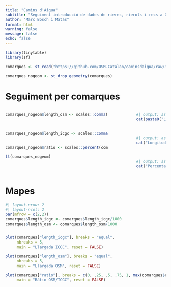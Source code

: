 ```yaml
---
title: "Camins d'Aigua"
subtitle: "Seguiment introducció de dades de rieres, rierols i recs a OSM Catalunya"
author: "Marc Bosch i Matas"
format: html
warning: false
message: false
echo: false
---
```


```r
library(tinytable)
library(sf)

comarques <- st_read("https://github.com/OSM-Catalan/caminsdaigua/raw/main/data_web/data_quarto.geojson",quiet = TRUE)
```



```r


comarques_nogeom <- st_drop_geometry(comarques)


```


# Seguiment per comarques


:::: {.columns}

::: {.column width="70%"}


```r

comarques_nogeom$length_osm <- scales::comma(comarques_nogeom$length_osm/1000,
                                             big.mark = ".",
                                             decimal.mark =  ",")

comarques_nogeom$length_icgc <- scales::comma(comarques_nogeom$length_icgc/1000,
                                             big.mark = ".",
                                             decimal.mark =  ",")
comarques_nogeom$ratio <- scales::percent(comarques_nogeom$ratio, decimal.mark = ",", accuracy = .01)

tt(comarques_nogeom)
```

:::

::: {.column width="10%"}
<!-- empty column to create gap -->
:::

::: {.column width="20%"}
```r
#| output: asis
cat(paste0("Longitud cursos d'aigua ICGC: ", paste(scales::comma(round(sum(comarques$length_icgc)/1000, 2),
                                                       big.mark = ".",
                                                       decimal.mark =  ","), " km")))
```
```r
#| output: asis
cat("Longitud cursos d'aigua OSM: ", paste(scales::comma(round(sum(comarques$length_osm)/1000, 2),
                                                       big.mark = ".",
                                                       decimal.mark =  ","), " km"))
```
```r
#| output: asis
cat("Percentatge de cursos d'aigua a OSM: ", scales::percent(sum(comarques$length_osm)/sum(comarques$length_icgc), .01))
```

:::

::::



# Mapes

```r
#| layout-nrow: 2
#| layout-ncol: 2
par(mfrow = c(2,2))
comarques$length_icgc <- comarques$length_icgc/1000
comarques$length_osm <- comarques$length_osm/1000


plot(comarques["length_icgc"], breaks = "equal",
     nbreaks = 5,
     main = "Llargada ICGC", reset = FALSE)

plot(comarques["length_osm"], breaks = "equal",
     nbreaks = 5,
     main = "Llargada OSM", reset = FALSE)

plot(comarques["ratio"], breaks = c(0, .25, .5, .75, 1, max(comarques$ratio)),
     main = "Ràtio OSM/ICGC", reset = FALSE)
```


